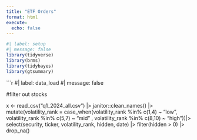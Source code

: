 ```yaml
---
title: "ETF Orders"
format: html
execute: 
  echo: false
---
```


```r
#| label: setup
#| message: false
library(tidyverse)
library(brms)
library(tidybayes)
library(gtsummary)
```

```r
#| label: data_load
#| message: false

#filter out stocks

x <- read_csv("q1_2024_all.csv") |> 
  janitor::clean_names() |>
   mutate(volatility_rank = 
            case_when(volatility_rank %in% c(1,4) ~ "low",
    volatility_rank %in% c(5,7) ~ "mid" ,
    volatility_rank %in% c(8,10) ~ "high"))|>
  select(security, ticker, volatility_rank, hidden, date) |>
  filter(hidden > 0) |>
  drop_na() 

